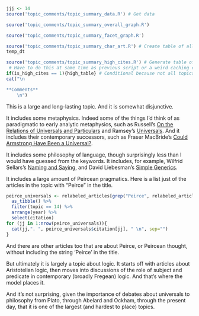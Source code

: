 ```r
jjj <- 14
source('topic_comments/topic_summary_data.R') # Get data
```

```r
source('topic_comments/topic_summary_overall_graph.R')
```

```r
source('topic_comments/topic_summary_facet_graph.R')
```

```r
source('topic_comments/topic_summary_char_art.R') # Create table of all articles in topic
temp_dt
```

```r
source('topic_comments/topic_summary_high_cites.R') # Generate table of highly cited articles. 
 # Have to do this at same time as previous script or a weird caching error occurs.
if(is_high_cites == 1){high_table} # Conditional because not all topics have high cites
cat("\n

**Comments**
	\n")
```

This is a large and long-lasting topic. And it is somewhat disjunctive.

It includes some metaphysics. Indeed some of the things I'd think of as paradigmatic to early analytic metaphysics, such as Russell's [On the Relations of Universals and Particulars](https://philpapers.org/rec/RUSOTR-3) and Ramsey's [Universals](https://philpapers.org/rec/RAMU). And it includes their contemporary successors, such as Fraser MacBride's [Could Armstrong Have Been a Universal?](https://philpapers.org/rec/MACCAH).

It includes some philosophy of language, though surprisingly less than I would have guessed from the keywords. It includes, for example, Wilfrid Sellars's [Naming and Saying](https://philpapers.org/rec/SELNAS), and David Liebesman's [Simple Generics](https://philpapers.org/rec/LIESG).

It includes a large amount of Peircean pragmatics. Here is a list just of the articles in the topic with "Peirce" in the title.

```r
peirce_universals <- relabeled_articles[grep("Peirce", relabeled_articles$title),] %>%
  as_tibble() %>%
  filter(topic == 14) %>%
  arrange(year) %>%
  select(citation)
for (jj in 1:nrow(peirce_universals)){
  cat(jj,". ", peirce_universals$citation[jj], " \n", sep="")
}
```

And there are other articles too that are about Peirce, or Peircean thought, without including the string 'Peirce' in the title.

But ultimately it is largely a topic about logic. It starts off with articles about Aristotelian logic, then moves into discussions of the role of subject and predicate in contemporary (broadly Fregean) logic. And that's where the model places it.

And it's not surprising, given the importance of debates about universals to philosophy from Plato, through Abelard and Ockham, through the present day, that it is one of the largest (and hardest to place) topics. 